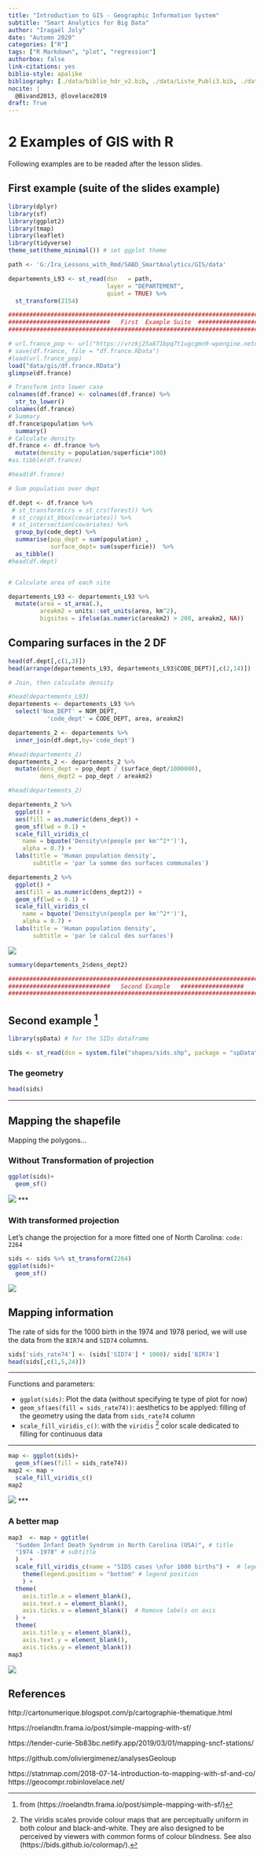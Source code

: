 ```yaml
---
title: "Introduction to GIS - Geographic Information System"
subtitle: "Smart Analytics for Big Data"
author: "Iragaël Joly"
date: "Automn 2020"
categories: ["R"]
tags: ["R Markdown", "plot", "regression"]
authorbox: false
link-citations: yes
biblio-style: apalike
bibliography: [./data/biblio_hdr_v2.bib, ./data/Liste_Publi3.bib, ./data/biblio_SABD.bib]
nocite: |
  @Bivand2013, @lovelace2019
draft: True  
---
```


# 2 Examples of GIS with R

Following examples are to be readed after the lesson slides.

## First example (suite of the slides example)



```r
library(dplyr)
library(sf)
library(ggplot2)
library(tmap)
library(leaflet)
library(tidyverse)
theme_set(theme_minimal()) # set ggplot theme 
```



```r
path <- 'G:/Ira_Lessons_with_Rmd/SABD_SmartAnalytics/GIS/data'

departements_L93 <- st_read(dsn   = path, 
                            layer = "DEPARTEMENT",
                            quiet = TRUE) %>% 
  st_transform(2154)

```


```r
############################################################################
#############################   First  Example Suite  ##################
############################################################################
```

```r
# url.france_pop <- url("https://vrzkj25a871bpq7t1ugcgmn9-wpengine.netdna-ssl.com/wp-content/datasets/france_population_data_2016.RData")
# save(df.france, file = "df.france.RData")
#load(url.france_pop)
load("data/gis/df.france.RData")
glimpse(df.france)

# Transform into lower case
colnames(df.france) <- colnames(df.france) %>% 
  str_to_lower()
colnames(df.france)
# Summary
df.france$population %>% 
  summary()
# Calculate density
df.france <- df.france %>% 
  mutate(density = population/superficie*100)
#as.tibble(df.france)

#head(df.france)
```


```r
# Sum population over dept

df.dept <- df.france %>% 
 # st_transform(crs = st_crs(forest)) %>%
 # st_crop(st_bbox(covariates)) %>%
 # st_intersection(covariates) %>%
  group_by(code_dept) %>%
  summarise(pop_dept = sum(population) ,
            surface_dept= sum(superficie))  %>%
  as_tibble()
#head(df.dept)


# Calculate area of each site

departements_L93 <- departements_L93 %>% 
  mutate(area = st_area(.),
         areakm2 = units::set_units(area, km^2),
         bigsites = ifelse(as.numeric(areakm2) > 200, areakm2, NA))
```


## Comparing surfaces in the 2 DF

```r
head(df.dept[,c(1,3)])
head(arrange(departements_L93, departements_L93$CODE_DEPT)[,c(2,14)])
```

```r
# Join, then calculate density

#head(departements_L93)
departements <- departements_L93 %>%
  select('Nom_DEPT' = NOM_DEPT,
           'code_dept' = CODE_DEPT, area, areakm2) 

departements_2 <- departements %>% 
  inner_join(df.dept,by='code_dept')

#head(departements_2)
departements_2 <- departements_2 %>% 
  mutate(dens_dept = pop_dept / (surface_dept/1000000),
         dens_dept2 = pop_dept / areakm2)

#head(departements_2)


```


```r
departements_2 %>%
  ggplot() +
  aes(fill = as.numeric(dens_dept)) +
  geom_sf(lwd = 0.1) +
  scale_fill_viridis_c(
    name = bquote('Density\n(people per km'^2*')'),
    alpha = 0.7) + 
  labs(title = 'Human population density',
       subtitle = 'par la somme des surfaces communales')
```

<!-- ![](Fig/Densite1.png)  -->

```r
departements_2 %>%
  ggplot() +
  aes(fill = as.numeric(dens_dept2)) +
  geom_sf(lwd = 0.1) +
  scale_fill_viridis_c(
    name = bquote('Density\n(people per km'^2*')'),
    alpha = 0.7) + 
  labs(title = 'Human population density',
       subtitle = 'par le calcul des surfaces')
```


![](data/Fig/Densite2.png)


```r
summary(departements_2$dens_dept2)
```


```r
############################################################################
#############################   Second Example   ##################
############################################################################
```



## Second example [^3]

[^3]: from (https://roelandtn.frama.io/post/simple-mapping-with-sf/)


```r
library(spData) # for the SIDs dataframe

sids <- st_read(dsn = system.file("shapes/sids.shp", package = "spData"), crs = 4326 )
```


### The geometry

```r
head(sids)
```
***

## Mapping the shapefile

Mapping the polygons...

### Without Transformation of projection

```r
ggplot(sids)+
  geom_sf()
```

![](data/Fig/NorthCal.png)
***

### With transformed projection

Let’s change the projection for a more fitted one of North Carolina: `code: 2264`


```r
sids <- sids %>% st_transform(2264)
ggplot(sids)+
  geom_sf() 
```

![](data/Fig/NorthCal2.png)


## Mapping information

The rate of sids for the 1000 birth in the 1974 and 1978 period, we will use the data from the `BIR74` and `SID74` columns.

```r
sids['sids_rate74'] <- (sids['SID74'] * 1000)/ sids['BIR74']
head(sids[,c(1,5,24)])
```

***

Functions and parameters:

- `ggplot(sids)`: Plot the data (without specifying te type of plot for now) 
- `geom_sf(aes(fill = sids_rate74)) `: aesthetics to be applyed: filling of the geometry using the data from `sids_rate74` column
- `scale_fill_viridis_c()`: with the `viridis` [^5] color scale dedicated to filling for continuous data

[^5]: The viridis scales provide colour maps that are perceptually uniform in both colour and black-and-white. They are also designed to be perceived by viewers with common forms of colour blindness. See also (https://bids.github.io/colormap/).

***

```r
map <- ggplot(sids)+
  geom_sf(aes(fill = sids_rate74))
map2 <- map +
  scale_fill_viridis_c()
map2
```

![](data/Fig/NorthCal3.png)
***

### A better map

```r
map3  <- map + ggtitle(
  "Sudden Infant Death Syndrom in North Carolina (USA)", # title
  "1974 -1978" # subtitle
  )   + 
  scale_fill_viridis_c(name = "SIDS cases \nfor 1000 births") +  # legend title
    theme(legend.position = "bottom" # legend position
    ) +
  theme(
    axis.title.x = element_blank(),
    axis.text.x = element_blank(), 
    axis.ticks.x = element_blank()  # Remove labels on axis
  ) +
  theme(
    axis.title.y = element_blank(),
    axis.text.y = element_blank(), 
    axis.ticks.y = element_blank())
map3
```

![](data/Fig/NorthCal4.png)  
  
  

## References 

http://cartonumerique.blogspot.com/p/cartographie-thematique.html

https://roelandtn.frama.io/post/simple-mapping-with-sf/

https://tender-curie-5b83bc.netlify.app/2019/03/01/mapping-sncf-stations/

https://github.com/oliviergimenez/analysesGeoloup

https://statnmap.com/2018-07-14-introduction-to-mapping-with-sf-and-co/
https://geocompr.robinlovelace.net/
